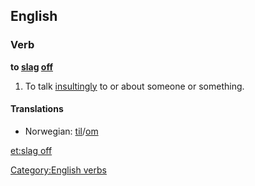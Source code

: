 ==English==

===Verb===
'''to [[slag]] [[off]]'''

# {{British|slang|transitive|idiomatic}} To talk [[insultingly]] to or about someone or something.

====Translations====
{{trans-top|to talk insultingly to or about someone or something}}
*Norwegian: {{t-|no|slenge dritt}} [[til#Norwegian|til]]/[[om#Norwegian|om]]
{{trans-mid}}
{{trans-bottom}}

[[Category:English verbs]]

[[et:slag off]]